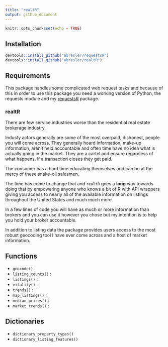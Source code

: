 ```yaml
---
title: "realtR"
output: github_document
---
```


```r
knitr::opts_chunk$set(echo = TRUE)
```

## Installation
```r
devtools::install_github("abresler/requestsR")
devtools::install_github("abresler/realtR")
```

## Requirements

This package handles some complicated web request tasks and because of this
in order to use this package you need a working version of Python, the requests module and my [requestsR](https://github.com/abresler/requestsR) 
package.

### realtR

There are few service industries worse than the residential real estate brokerage industry.  

Industy actors generally are some of the most overpaid, dishonest, people you will come across.  They generally hoard information, make-up information, aren't held accountable and often time have no idea what is actually going in the market.  They are a cartel and ensure regardless of what happens, if a transaction closes they get paid.  

The consumer has a hard time educating themselves and can be at the mercy of these snake-oil salesmen.

The time has come to change that and `realtR` goes a **long** way towards doing that by empowering anyone who knows a bit of R with API wrappers giving you access to nearly all of the available information on listings throughout the United States and much much more.

In a few lines of code you will have as much or more information than brokers and you can use it however you chose but my intention is to help you hold your broker accountable.

In addition to listing data the package provides users access to the most robust geocoding tool I have ever come across and a host of market information.


## Functions

* `geocode()` :
* `listing_counts()` :
* `listings()` : 
* `vitality()` :
* `trends()` :
* `map_listings()` :
* `median_prices()` :
* `market_trends()` :

## Dictionaries

* `dictionary_property_types()`
* `dictionary_listing_features()`